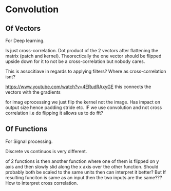 # Convolution

## Of Vectors

For Deep learning.

Is just cross-correlation. Dot product of the 2 vectors after flattening the matrix (patch and kernel). Theorectically the one vector should be flipped upside down for 
it to not be a cross-correlation but nobody cares.

This is associtiave in regards to applying filters? Where as cross-correlation isnt?

https://www.youtube.com/watch?v=4ERudRAxyGE this connects the vectors with the gradients

for imag eprocessing we just flip the kernel not the image. Has impact on output size hence padding stride etc. IF we use convolution and not cross correlation i.e do flipping
it allows us to do fft? 

## Of Functions

For Signal processing.

Discrete vs continuos is very different.

of 2 functions is then another function where one of them is flipped on y axis and then slowly slid along the x axis over the other function.
Should probably both be scaled to the same units then can interpret it better? But If resulting funciton is same as an input then the two inputs 
are the same??? How to interpret cross correlation.
